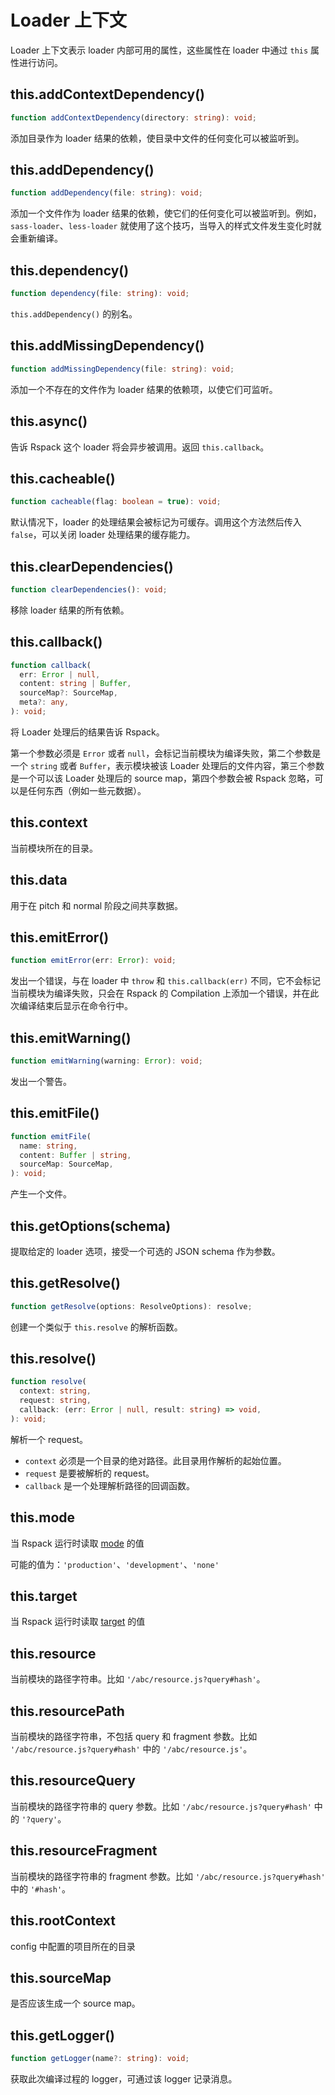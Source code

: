 
<WebpackLicense from="https://webpack.docschina.org/api/loaders/#the-loader-context" />

# Loader 上下文

Loader 上下文表示 loader 内部可用的属性，这些属性在 loader 中通过 `this` 属性进行访问。

## this.addContextDependency()

```ts
function addContextDependency(directory: string): void;
```

添加目录作为 loader 结果的依赖，使目录中文件的任何变化可以被监听到。

## this.addDependency()

```ts
function addDependency(file: string): void;
```

添加一个文件作为 loader 结果的依赖，使它们的任何变化可以被监听到。例如，`sass-loader`、`less-loader` 就使用了这个技巧，当导入的样式文件发生变化时就会重新编译。

## this.dependency()

```ts
function dependency(file: string): void;
```

`this.addDependency()` 的别名。

## this.addMissingDependency()

```ts
function addMissingDependency(file: string): void;
```

添加一个不存在的文件作为 loader 结果的依赖项，以使它们可监听。

## this.async()

告诉 Rspack 这个 loader 将会异步被调用。返回 `this.callback`。

## this.cacheable()

```ts
function cacheable(flag: boolean = true): void;
```

默认情况下，loader 的处理结果会被标记为可缓存。调用这个方法然后传入 `false`，可以关闭 loader 处理结果的缓存能力。

## this.clearDependencies()

```ts
function clearDependencies(): void;
```

移除 loader 结果的所有依赖。

## this.callback()

```ts
function callback(
  err: Error | null,
  content: string | Buffer,
  sourceMap?: SourceMap,
  meta?: any,
): void;
```

将 Loader 处理后的结果告诉 Rspack。

第一个参数必须是 `Error` 或者 `null`，会标记当前模块为编译失败，第二个参数是一个 `string` 或者 `Buffer`，表示模块被该 Loader 处理后的文件内容，第三个参数是一个可以该 Loader 处理后的 source map，第四个参数会被 Rspack 忽略，可以是任何东西（例如一些元数据）。

## this.context

当前模块所在的目录。

## this.data

用于在 pitch 和 normal 阶段之间共享数据。

## this.emitError()

```ts
function emitError(err: Error): void;
```

发出一个错误，与在 loader 中 `throw` 和 `this.callback(err)` 不同，它不会标记当前模块为编译失败，只会在 Rspack 的 Compilation 上添加一个错误，并在此次编译结束后显示在命令行中。

## this.emitWarning()

```ts
function emitWarning(warning: Error): void;
```

发出一个警告。

## this.emitFile()

```ts
function emitFile(
  name: string,
  content: Buffer | string,
  sourceMap: SourceMap,
): void;
```

产生一个文件。

## this.getOptions(schema)

提取给定的 loader 选项，接受一个可选的 JSON schema 作为参数。

## this.getResolve()

```ts
function getResolve(options: ResolveOptions): resolve;
```

创建一个类似于 `this.resolve` 的解析函数。

## this.resolve()

```ts
function resolve(
  context: string,
  request: string,
  callback: (err: Error | null, result: string) => void,
): void;
```

解析一个 request。

- `context` 必须是一个目录的绝对路径。此目录用作解析的起始位置。
- `request` 是要被解析的 request。
- `callback` 是一个处理解析路径的回调函数。

## this.mode

当 Rspack 运行时读取 [mode](/config/mode) 的值

可能的值为：`'production'`、`'development'`、`'none'`

## this.target

当 Rspack 运行时读取 [target](/config/target) 的值

## this.resource

当前模块的路径字符串。比如 `'/abc/resource.js?query#hash'`。

## this.resourcePath

当前模块的路径字符串，不包括 query 和 fragment 参数。比如 `'/abc/resource.js?query#hash'` 中的 `'/abc/resource.js'`。

## this.resourceQuery

当前模块的路径字符串的 query 参数。比如 `'/abc/resource.js?query#hash'` 中的 `'?query'`。

## this.resourceFragment

当前模块的路径字符串的 fragment 参数。比如 `'/abc/resource.js?query#hash'` 中的 `'#hash'`。

## this.rootContext

config 中配置的项目所在的目录

## this.sourceMap

是否应该生成一个 source map。

## this.getLogger()

```ts
function getLogger(name?: string): void;
```

获取此次编译过程的 logger，可通过该 logger 记录消息。
